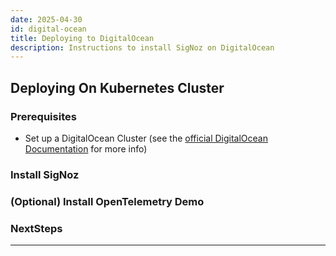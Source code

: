 ```yaml
---
date: 2025-04-30
id: digital-ocean
title: Deploying to DigitalOcean
description: Instructions to install SigNoz on DigitalOcean
---
```


<HostingDecision />

## Deploying On Kubernetes Cluster

### Prerequisites
- Set up a DigitalOcean Cluster (see the [official DigitalOcean Documentation][1] for more info)

<CommonPrerequisites />

### Install SigNoz

<K8sInstall />

### (Optional) Install OpenTelemetry Demo

<K8sOtelDemo />

### NextSteps

<K8sNextSteps />


---
[1]: https://docs.digitalocean.com/products/kubernetes/how-to/create-clusters/
